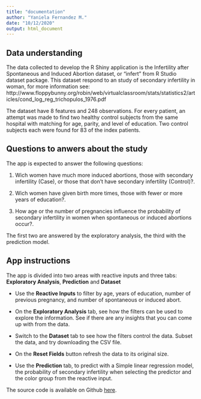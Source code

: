 ```yaml
---
title: "documentation"
author: "Yaniela Fernandez M."
date: "10/12/2020"
output: html_document
---
```




## Data understanding

The data collected  to develop the R Shiny application is the Infertility after Spontaneous and Induced Abortion dataset, or "infert" from R Studio dataset package. This dataset respond to an study of secondary infertility in woman, for more information see: http://www.floppybunny.org/robin/web/virtualclassroom/stats/statistics2/articles/cond_log_reg_trichopulos_1976.pdf  

The dataset have 8 features and 248 observations. For every patient, an attempt was made to find two healthy control subjects from the same hospital with matching for age, parity, and level of education. Two control subjects each were found for 83 of the index patients.


## Questions to anwers about the study

The app is expected to answer the following questions:

1. Wich women have much more induced abortions, those with secondary infertility (Case), or those that don't have secondary infertility (Control)?.

2. Wich women have given birth more times, those with fewer or more years of education?. 

3. How age or the number of pregnancies influence the probability of secondary infertility in women when spontaneous or induced abortions occur?.

The first two are answered by the exploratory analysis, the third with the prediction model.

## App instructions

The app is divided into two areas with reactive inputs and three tabs: **Exploratory Analysis**, **Prediction** and **Dataset**

- Use the **Reactive Inputs** to filter by age, years of education, number of previous pregnancy, and number of spontaneous or induced abort.

- On the **Exploratory Analysis** tab, see how the filters can be used to explore the information. See if there are any insights that you can come up with from the data.

- Switch to the **Dataset** tab to see how the filters control the data. Subset the data, and try downloading the CSV file.

- On the **Reset Fields** button refresh the data to its original size.

- Use the **Prediction** tab, to predict with a Simple linear regression model, the probability of secondary infertility when selecting the predictor and the color group from the reactive input. 

The source code is available on Github [here](https://duckduckgo.com).

